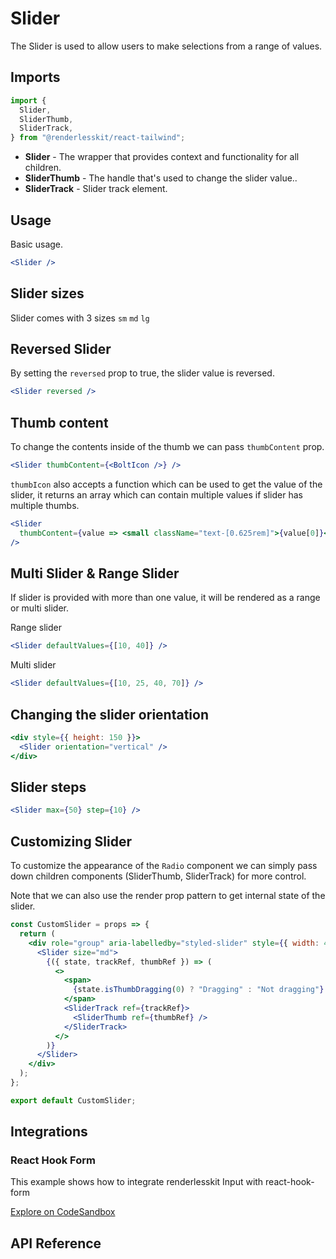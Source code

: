 
# Slider

The Slider is used to allow users to make selections from a range of values.

<ComponentLinks github="slider" theme="slider" story="forms-slider" />

## Imports

```js
import {
  Slider,
  SliderThumb,
  SliderTrack,
} from "@renderlesskit/react-tailwind";
```

- **Slider** - The wrapper that provides context and functionality for all
  children.
- **SliderThumb** - The handle that's used to change the slider value..
- **SliderTrack** - Slider track element.

## Usage

Basic usage.

```jsx live
<Slider />
```

## Slider sizes

Slider comes with 3 sizes `sm` `md` `lg`

## Reversed Slider

By setting the `reversed` prop to true, the slider value is reversed.

```jsx live
<Slider reversed />
```

## Thumb content

To change the contents inside of the thumb we can pass `thumbContent` prop.

```jsx live
<Slider thumbContent={<BoltIcon />} />
```

`thumbIcon` also accepts a function which can be used to get the value of the
slider, it returns an array which can contain multiple values if slider has
multiple thumbs.

```jsx live
<Slider
  thumbContent={value => <small className="text-[0.625rem]">{value[0]}</small>}
/>
```

## Multi Slider & Range Slider

If slider is provided with more than one value, it will be rendered as a range
or multi slider.

Range slider

```jsx live
<Slider defaultValues={[10, 40]} />
```

Multi slider

```jsx live
<Slider defaultValues={[10, 25, 40, 70]} />
```

## Changing the slider orientation

```jsx live
<div style={{ height: 150 }}>
  <Slider orientation="vertical" />
</div>
```

## Slider steps

```jsx live
<Slider max={50} step={10} />
```

## Customizing Slider

To customize the appearance of the `Radio` component we can simply pass down
children components (SliderThumb, SliderTrack) for more control.

Note that we can also use the render prop pattern to get internal state of the
slider.

```jsx noInline live
const CustomSlider = props => {
  return (
    <div role="group" aria-labelledby="styled-slider" style={{ width: 400 }}>
      <Slider size="md">
        {({ state, trackRef, thumbRef }) => (
          <>
            <span>
              {state.isThumbDragging(0) ? "Dragging" : "Not dragging"}
            </span>
            <SliderTrack ref={trackRef}>
              <SliderThumb ref={thumbRef} />
            </SliderTrack>
          </>
        )}
      </Slider>
    </div>
  );
};

export default CustomSlider;
```

## Integrations

### React Hook Form

This example shows how to integrate renderlesskit Input with react-hook-form

[Explore on CodeSandbox](https://codesandbox.io/s/renderlesskit-react-hook-form-slider-jrxc1)

## API Reference
